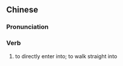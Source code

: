 ==Chinese==
{{zh-forms|s=迳入}}

===Pronunciation===
{{zh-pron
|m=jìngrù
|cat=v
}}

===Verb===
{{zh-verb}}

# {{lb|zh|literary}} to directly enter into; to walk straight into